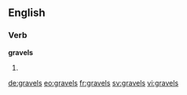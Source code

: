 ==English==

===Verb===
'''gravels'''

# {{en-third-person singular of|gravel}}

[[de:gravels]]
[[eo:gravels]]
[[fr:gravels]]
[[sv:gravels]]
[[vi:gravels]]
